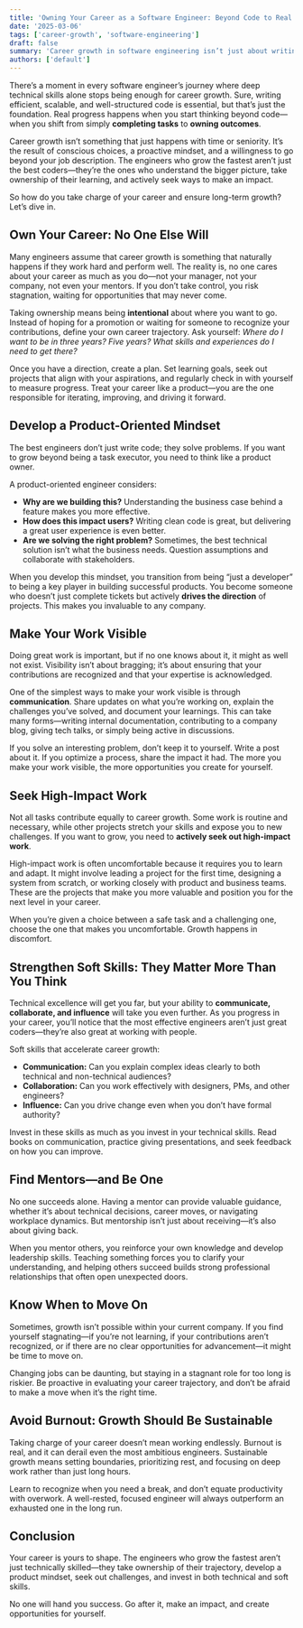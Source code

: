 ```yaml
---
title: 'Owning Your Career as a Software Engineer: Beyond Code to Real Impact'
date: '2025-03-06'
tags: ['career-growth', 'software-engineering']
draft: false
summary: 'Career growth in software engineering isn’t just about writing better code—it’s about taking ownership of your trajectory and focusing on real-world impact.'
authors: ['default']
---
```


There’s a moment in every software engineer’s journey where deep technical skills alone stops being enough for career growth. Sure, writing efficient, scalable, and well-structured code is essential, but that’s just the foundation. Real progress happens when you start thinking beyond code—when you shift from simply **completing tasks** to **owning outcomes**.

Career growth isn’t something that just happens with time or seniority. It’s the result of conscious choices, a proactive mindset, and a willingness to go beyond your job description. The engineers who grow the fastest aren’t just the best coders—they’re the ones who understand the bigger picture, take ownership of their learning, and actively seek ways to make an impact.

So how do you take charge of your career and ensure long-term growth? Let’s dive in.

## Own Your Career: No One Else Will

Many engineers assume that career growth is something that naturally happens if they work hard and perform well. The reality is, no one cares about your career as much as you do—not your manager, not your company, not even your mentors. If you don’t take control, you risk stagnation, waiting for opportunities that may never come.

Taking ownership means being **intentional** about where you want to go. Instead of hoping for a promotion or waiting for someone to recognize your contributions, define your own career trajectory. Ask yourself: _Where do I want to be in three years? Five years? What skills and experiences do I need to get there?_

Once you have a direction, create a plan. Set learning goals, seek out projects that align with your aspirations, and regularly check in with yourself to measure progress. Treat your career like a product—you are the one responsible for iterating, improving, and driving it forward.

## Develop a Product-Oriented Mindset

The best engineers don’t just write code; they solve problems. If you want to grow beyond being a task executor, you need to think like a product owner.

A product-oriented engineer considers:

- **Why are we building this?** Understanding the business case behind a feature makes you more effective.
- **How does this impact users?** Writing clean code is great, but delivering a great user experience is even better.
- **Are we solving the right problem?** Sometimes, the best technical solution isn’t what the business needs. Question assumptions and collaborate with stakeholders.

When you develop this mindset, you transition from being “just a developer” to being a key player in building successful products. You become someone who doesn’t just complete tickets but actively **drives the direction** of projects. This makes you invaluable to any company.

## Make Your Work Visible

Doing great work is important, but if no one knows about it, it might as well not exist. Visibility isn’t about bragging; it’s about ensuring that your contributions are recognized and that your expertise is acknowledged.

One of the simplest ways to make your work visible is through **communication**. Share updates on what you’re working on, explain the challenges you’ve solved, and document your learnings. This can take many forms—writing internal documentation, contributing to a company blog, giving tech talks, or simply being active in discussions.

If you solve an interesting problem, don’t keep it to yourself. Write a post about it. If you optimize a process, share the impact it had. The more you make your work visible, the more opportunities you create for yourself.

## Seek High-Impact Work

Not all tasks contribute equally to career growth. Some work is routine and necessary, while other projects stretch your skills and expose you to new challenges. If you want to grow, you need to **actively seek out high-impact work**.

High-impact work is often uncomfortable because it requires you to learn and adapt. It might involve leading a project for the first time, designing a system from scratch, or working closely with product and business teams. These are the projects that make you more valuable and position you for the next level in your career.

When you’re given a choice between a safe task and a challenging one, choose the one that makes you uncomfortable. Growth happens in discomfort.

## Strengthen Soft Skills: They Matter More Than You Think

Technical excellence will get you far, but your ability to **communicate, collaborate, and influence** will take you even further. As you progress in your career, you’ll notice that the most effective engineers aren’t just great coders—they’re also great at working with people.

Soft skills that accelerate career growth:

- **Communication:** Can you explain complex ideas clearly to both technical and non-technical audiences?
- **Collaboration:** Can you work effectively with designers, PMs, and other engineers?
- **Influence:** Can you drive change even when you don’t have formal authority?

Invest in these skills as much as you invest in your technical skills. Read books on communication, practice giving presentations, and seek feedback on how you can improve.

## Find Mentors—and Be One

No one succeeds alone. Having a mentor can provide valuable guidance, whether it’s about technical decisions, career moves, or navigating workplace dynamics. But mentorship isn’t just about receiving—it’s also about giving back.

When you mentor others, you reinforce your own knowledge and develop leadership skills. Teaching something forces you to clarify your understanding, and helping others succeed builds strong professional relationships that often open unexpected doors.

## Know When to Move On

Sometimes, growth isn’t possible within your current company. If you find yourself stagnating—if you’re not learning, if your contributions aren’t recognized, or if there are no clear opportunities for advancement—it might be time to move on.

Changing jobs can be daunting, but staying in a stagnant role for too long is riskier. Be proactive in evaluating your career trajectory, and don’t be afraid to make a move when it’s the right time.

## Avoid Burnout: Growth Should Be Sustainable

Taking charge of your career doesn’t mean working endlessly. Burnout is real, and it can derail even the most ambitious engineers. Sustainable growth means setting boundaries, prioritizing rest, and focusing on deep work rather than just long hours.

Learn to recognize when you need a break, and don’t equate productivity with overwork. A well-rested, focused engineer will always outperform an exhausted one in the long run.

## Conclusion

Your career is yours to shape. The engineers who grow the fastest aren’t just technically skilled—they take ownership of their trajectory, develop a product mindset, seek out challenges, and invest in both technical and soft skills.

No one will hand you success. Go after it, make an impact, and create opportunities for yourself.
